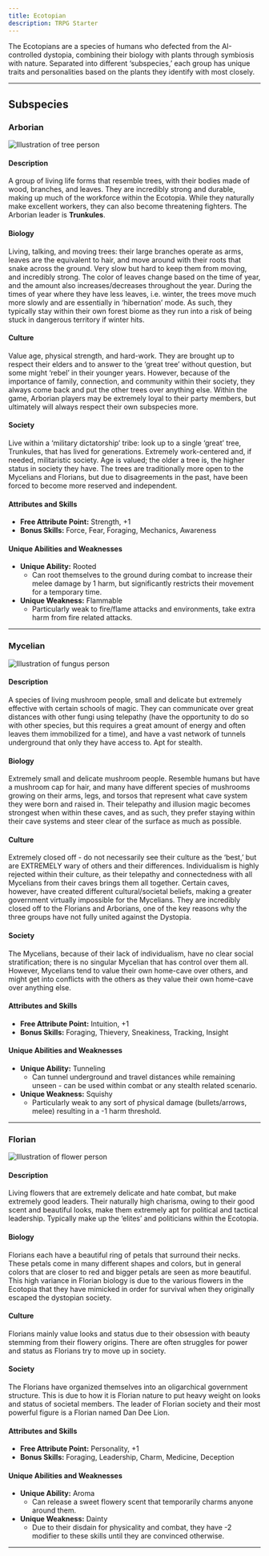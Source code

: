 ```yaml
---
title: Ecotopian
description: TRPG Starter
---
```


The Ecotopians are a species of humans who defected from the AI-controlled dystopia, combining their biology with plants through symbiosis with nature. Separated into different ‘subspecies,’ each group has unique traits and personalities based on the plants they identify with most closely.

---

## Subspecies

### Arborian

![Illustration of tree person](../../../assets/sylvangrove/tree-person.png)

#### **Description**  
A group of living life forms that resemble trees, with their bodies made of wood, branches, and leaves. They are incredibly strong and durable, making up much of the workforce within the Ecotopia. While they naturally make excellent workers, they can also become threatening fighters. The Arborian leader is **Trunkules**.

#### **Biology**  
Living, talking, and moving trees: their large branches operate as arms, leaves are the equivalent to hair, and move around with their roots that snake across the ground. Very slow but hard to keep them from moving, and incredibly strong. The color of leaves change based on the time of year, and the amount also increases/decreases throughout the year. During the times of year where they have less leaves, i.e. winter, the trees move much more slowly and are essentially in ‘hibernation’ mode. As such, they typically stay within their own forest biome as they run into a risk of being stuck in dangerous territory if winter hits.

#### **Culture**  
Value age, physical strength, and hard-work. They are brought up to respect their elders and to answer to the ‘great tree’ without question, but some might ‘rebel’ in their younger years. However, because of the importance of family, connection, and community within their society, they always come back and put the other trees over anything else. Within the game, Arborian players may be extremely loyal to their party members, but ultimately will always respect their own subspecies more.

#### **Society**  
Live within a ‘military dictatorship’ tribe: look up to a single ‘great’ tree, Trunkules, that has lived for generations. Extremely work-centered and, if needed, militaristic society. Age is valued; the older a tree is, the higher status in society they have. The trees are traditionally more open to the Mycelians and Florians, but due to disagreements in the past, have been forced to become more reserved and independent. 

#### **Attributes and Skills**  
- **Free Attribute Point:** Strength, +1  
- **Bonus Skills:** Force, Fear, Foraging, Mechanics, Awareness  

#### **Unique Abilities and Weaknesses**  
- **Unique Ability:** Rooted  
  - Can root themselves to the ground during combat to increase their melee damage by 1 harm, but significantly restricts their movement for a temporary time.
- **Unique Weakness:** Flammable  
  - Particularly weak to fire/flame attacks and environments, take extra harm from fire related attacks.

---

### Mycelian

![Illustration of fungus person](../../../assets/sylvangrove/fungus-person.png)

#### **Description**  
A species of living mushroom people, small and delicate but extremely effective with certain schools of magic. They can communicate over great distances with other fungi using telepathy (have the opportunity to do so with other species, but this requires a great amount of energy and often leaves them immobilized for a time), and have a vast network of tunnels underground that only they have access to. Apt for stealth.

#### **Biology**  
Extremely small and delicate mushroom people. Resemble humans but have a mushroom cap for hair, and many have different species of mushrooms growing on their arms, legs, and torsos that represent what cave system they were born and raised in. Their telepathy and illusion magic becomes strongest when within these caves, and as such, they prefer staying within their cave systems and steer clear of the surface as much as possible.

#### **Culture**  
Extremely closed off - do not necessarily see their culture as the ‘best,’ but are EXTREMELY wary of others and their differences. Individualism is highly rejected within their culture, as their telepathy and connectedness with all Mycelians from their caves brings them all together. Certain caves, however, have created different cultural/societal beliefs, making a greater government virtually impossible for the Mycelians. They are incredibly closed off to the Florians and Arborians, one of the key reasons why the three groups have not fully united against the Dystopia.

#### **Society**  
The Mycelians, because of their lack of individualism, have no clear social stratification; there is no singular Mycelian that has control over them all. However, Mycelians tend to value their own home-cave over others, and might get into conflicts with the others as they value their own home-cave over anything else.

#### **Attributes and Skills**  
- **Free Attribute Point:** Intuition, +1  
- **Bonus Skills:** Foraging, Thievery, Sneakiness, Tracking, Insight  

#### **Unique Abilities and Weaknesses**  
- **Unique Ability:** Tunneling  
  - Can tunnel underground and travel distances while remaining unseen - can be used within combat or any stealth related scenario.
- **Unique Weakness:** Squishy  
  - Particularly weak to any sort of physical damage (bullets/arrows, melee) resulting in a -1 harm threshold.

---

### Florian

![Illustration of flower person](../../../assets/sylvangrove/flower-person.png)

#### **Description**  
Living flowers that are extremely delicate and hate combat, but make extremely good leaders. Their naturally high charisma, owing to their good scent and beautiful looks, make them extremely apt for political and tactical leadership. Typically make up the ‘elites’ and politicians within the Ecotopia. 

#### **Biology**  
Florians each have a beautiful ring of petals that surround their necks. These petals come in many different shapes and colors, but in general colors that are closer to red and bigger petals are seen as more beautiful. This high variance in Florian biology is due to the various flowers in the Ecotopia that they have mimicked in order for survival when they originally escaped the dystopian society.

#### **Culture**  
Florians mainly value looks and status due to their obsession with beauty stemming from their flowery origins. There are often struggles for power and status as Florians try to move up in society. 

#### **Society**  
The Florians have organized themselves into an oligarchical government structure. This is due to how it is Florian nature to put heavy weight on looks and status of societal members. The leader of Florian society and their most powerful figure is a Florian named Dan Dee Lion.

#### **Attributes and Skills**  
- **Free Attribute Point:** Personality, +1  
- **Bonus Skills:** Foraging, Leadership, Charm, Medicine, Deception  

#### **Unique Abilities and Weaknesses**  
- **Unique Ability:** Aroma  
  - Can release a sweet flowery scent that temporarily charms anyone around them. 
- **Unique Weakness:** Dainty  
  - Due to their disdain for physicality and combat, they have -2 modifier to these skills until they are convinced otherwise.

---

